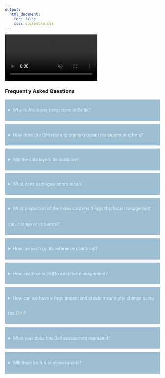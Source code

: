 ```yaml
---
output:
  html_document:
    toc: false
    css: css/extra.css
---
```


<!-- <video autoplay muted loop id="myVideo"> -->
<!-- <source src="images/waves-ruvim-miksanskiy-pexels.mp4" type="video/mp4"> -->
<!-- </video> -->

<!-- <video autoplay muted loop id="myVideo"> -->
<!-- <source src="images/cliffs-rodnae-pexels.mp4" type="video/mp4"> -->
<!-- </video> -->

<video autoplay muted loop id="myVideo">
<source src="images/sea-ad-urpina-pexels.mp4" type="video/mp4">
</video>


<h3 class="header">
Frequently Asked Questions
</h4>

<!-- question begin -->
<details style="padding-bottom:10px;">
<summary style="background-color:#83adc5c7;color:#e4f3fb;line-height:50px;font-weight:400;padding:10px;">
Why is this study being done in Baltic? 
</summary>

<div class="content">
<p>
<br>
There is a need to assess and track the oceans comprehensively in Baltic by combining the best available social, economic, and environmental information. This can help chart a path forward to increase economic opportunities and human well being while sustainably managing these critical resources.

We will develop a repeatable, transparent method for measuring progress toward healthy oceans in Baltic. The ultimate goal is to enable our community to prioritize policy decisions that affect the sustainability of our ocean resources.s

</p>
<br>
</div>
</details>
<!-- question end -->


<!-- question begin -->
<details style="padding-bottom:10px;">
<summary style="background-color:#83adc5c7;color:#e4f3fb;line-height:50px;font-weight:400;padding:10px;">
How does the OHI relate to ongoing ocean management efforts?
</summary>

<div class="content">
<p>
<br>
Management strategies can be tested with the OHI to understand cross sector impacts and benefits. The OHI is designed to provide context for management decisions and explore actions (in part through setting SMART reference points) that support sustainable ocean use. This assessment can be used to communicate how achieving these targets will support ocean health in Baltic.

</p>
<br>
</div>
</details>
<!-- question end -->


<!-- question begin -->
<details style="padding-bottom:10px;">
<summary style="background-color:#83adc5c7;color:#e4f3fb;line-height:50px;font-weight:400;padding:10px;">
Will the data layers be available? 
</summary>

<div class="content">
<p>
<br>
Yes. All data layers will be available on this website when they are finalized. OHI assessments depend on data that are freely available and updated regularly so assessments can be repeated to track changes in ocean health. 

</p>
<br>
</div>
</details>
<!-- question end -->


<!-- question begin -->
<details style="padding-bottom:10px;">
<summary style="background-color:#83adc5c7;color:#e4f3fb;line-height:50px;font-weight:400;padding:10px;">
What does each goal score mean? 
</summary>

<div class="content">
<p>
<br>
Scores for each goal represent the present status for each goal measured against a set reference point (50% of the score) and the likely future status of the goal (50% of the score). Likely future status is assessed based on the status trend (status score over the last 5 years), resilience actions (policies, initiatives, habitat protection, enforcement, local stewardship, etc), and cumulative pressures (human impacts to ocean habitats, pollution, social pressures, economic indicators, etc).

</p>
<br>
</div>
</details>
<!-- question end -->


<!-- question begin -->
<details style="padding-bottom:10px;">
<summary style="background-color:#83adc5c7;color:#e4f3fb;line-height:50px;font-weight:400;padding:10px;">
What proportion of the index contains things that local management can change or influence? 
</summary>

<div class="content">
<p>
<br>
Goal scores will respond to management targets through interactions with resilience layers. Some of the goals have management targets as set reference points and so those goals will directly change as we approach those targets. 

</p>
<br>
</div>
</details>
<!-- question end -->


<!-- question begin -->
<details style="padding-bottom:10px;">
<summary style="background-color:#83adc5c7;color:#e4f3fb;line-height:50px;font-weight:400;padding:10px;">
How are each goal’s reference points set? 
</summary>

<div class="content">
<p>
<br>
Goals are developed with the best information available, often with the help of stakeholders and experts. Reference points are specific to each goal and can be temporal, spatial, established targets (management targets, policies or mandates, or established goal), or production function or established model (example: maximum sustainable yield equation). Goal reference points are set use SMART principles that are Specific, Measurable, Ambitious, Realistic, and Time-bound.

</p>
<br>
</div>
</details>
<!-- question end -->


<!-- question begin -->
<details style="padding-bottom:10px;">
<summary style="background-color:#83adc5c7;color:#e4f3fb;line-height:50px;font-weight:400;padding:10px;">
How adaptive is OHI to adaptive management? 
</summary>

<div class="content">
<p>
<br>
The OHI is very adaptable and can incorporate new management targets, policies, and new scientific research. This information is generally incorporated into pressure or resilience scores for each goal. For example, new research on the impacts of marine debris can be incorporated as a more precise pressure layer for clean water and tourism goals. If goal metrics and reference points are updated then the goal score not be comparable to prior assessments. However, previous assessments can be back-calculated using the updated methods to make them comparable to track progress. Updating goal metrics and reference points will be done in future assessments if there is consensus to do so and updating the goal will increase our understanding of sustainable ocean use and ocean health.

</p>
<br>
</div>
</details>
<!-- question end -->


<!-- question begin -->
<details style="padding-bottom:10px;">
<summary style="background-color:#83adc5c7;color:#e4f3fb;line-height:50px;font-weight:400;padding:10px;">
How can we have a large impact and create meaningful change using the OHI? 
</summary>

<div class="content">
<p>
<br>
The OHI incorporates diverse stakeholders to create a coalition for ocean health. The index will work to incorporate management and local stewardship actions to incentivize actions across private partners, agencies, managers, and policy makers to increase sustainable ocean use and ultimately ocean health. 

</p>
<br>
</div>
</details>
<!-- question end -->


<!-- question begin -->
<details style="padding-bottom:10px;">
<summary style="background-color:#83adc5c7;color:#e4f3fb;line-height:50px;font-weight:400;padding:10px;">
What year does this OHI assessment represent? 
</summary>

<div class="content">
<p>
<br>
The second Baltic assessment will be completed in 2020. It will represent the ocean health in this year using the best available information that will continue to be updated in the future. The most recent data available will be incorporated into the assessment for each goal, so years may vary depending on the data set. This first assessment will serve as our baseline for future assessments. 

</p>
<br>
</div>
</details>
<!-- question end -->


<!-- question begin -->
<details style="padding-bottom:10px;">
<summary style="background-color:#83adc5c7;color:#e4f3fb;line-height:50px;font-weight:400;padding:10px;">
Will there be future assessments? 
</summary>

<div class="content">
<p>
<br>
OHI assessments can be updated annually or on other management time frames with less effort than its initial development. This is because all analysis is done with open source collaborative software (R, RStudio, Git, GitHub) and can be updated with the most recent data. Baltic OHI assessments will continue as long as there is ongoing interest and support from ocean management agencies and stakeholders. 

</p>
<br>
</div>
</details>
<!-- question end -->
